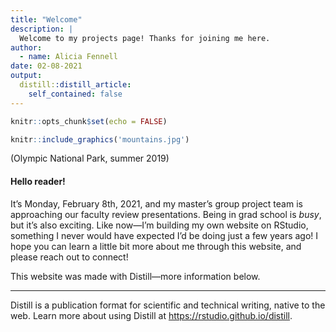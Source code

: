 ```yaml
---
title: "Welcome"
description: |
  Welcome to my projects page! Thanks for joining me here.
author:
  - name: Alicia Fennell
date: 02-08-2021
output:
  distill::distill_article:
    self_contained: false
---
```



```r
knitr::opts_chunk$set(echo = FALSE)
```


```r

knitr::include_graphics('mountains.jpg')
```
(Olympic National Park, summer 2019)

#### Hello reader! 

It's Monday, February 8th, 2021, and my master's group project team is approaching our faculty review presentations. Being in grad school is *busy*, but it's also exciting. Like now&mdash;I'm building my own website on RStudio, something I never would have expected I'd be doing just a few years ago! I hope you can learn a little bit more about me through this website, and please reach out to connect! 


This website was made with Distill&mdash;more information below. 

---

Distill is a publication format for scientific and technical writing, native to the web.
Learn more about using Distill at <https://rstudio.github.io/distill>.
